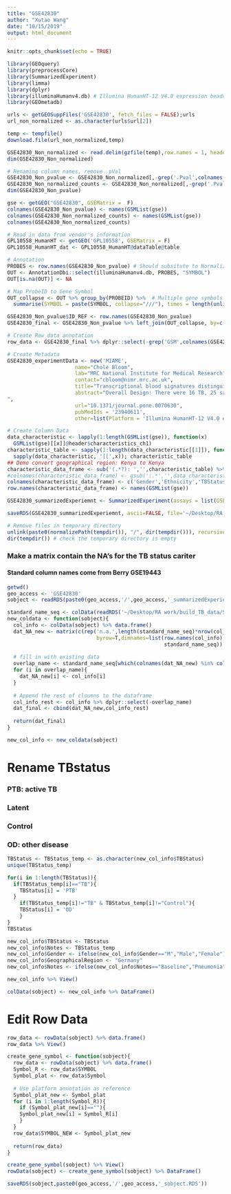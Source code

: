 ```yaml
---
title: "GSE42830"
author: "Xutao Wang"
date: "10/15/2019"
output: html_document
---
```


```r
knitr::opts_chunk$set(echo = TRUE)
```

```r
library(GEOquery)
library(preprocessCore)
library(SummarizedExperiment)
library(limma)
library(dplyr)
library(illuminaHumanv4.db) # Illumina HumanHT-12 V4.0 expression beadchip
library(GEOmetadb)
```

```r
urls <- getGEOSuppFiles('GSE42830', fetch_files = FALSE);urls
url_non_normalized <- as.character(urls$url[2])

temp <- tempfile()
download.file(url_non_normalized,temp)

GSE42830_Non_normalized <- read.delim(gzfile(temp),row.names = 1, header = TRUE) %>% dplyr::select_if(~sum(!is.na(.)) > 0)
dim(GSE42830_Non_normalized)
```


```r
# Renaming column names, remove .pVal
GSE42830_Non_pvalue <- GSE42830_Non_normalized[,-grep('.Pval',colnames(GSE42830_Non_normalized))]
GSE42830_Non_normalized_counts <- GSE42830_Non_normalized[,-grep('.Pval',colnames(GSE42830_Non_normalized))]
dim(GSE42830_Non_pvalue)

gse <- getGEO("GSE42830", GSEMatrix =  F)
colnames(GSE42830_Non_pvalue) <- names(GSMList(gse))
colnames(GSE42830_Non_normalized_counts) <- names(GSMList(gse))
colnames(GSE42830_Non_normalized_counts)
```

```r
# Read in data from vendor's information
GPL10558_HumanHT <- getGEO('GPL10558', GSEMatrix = F)
GPL10558_HumanHT_dat <- GPL10558_HumanHT@dataTable@table

# Annotation
PROBES <- row.names(GSE42830_Non_pvalue) # Should subsitute to Normalized file???
OUT <- AnnotationDbi::select(illuminaHumanv4.db, PROBES, "SYMBOL")
OUT[is.na(OUT)] <- NA

# Map ProbeID to Gene Symbol 
OUT_collapse <- OUT %>% group_by(PROBEID) %>%  # Multiple gene symbols map to the same ProbeID
  summarise(SYMBOL = paste(SYMBOL, collapse="///"), times = length(unlist(strsplit(SYMBOL, "///")))) 

GSE42830_Non_pvalue$ID_REF <- row.names(GSE42830_Non_pvalue)
GSE42830_final <- GSE42830_Non_pvalue %>% left_join(OUT_collapse, by=c('ID_REF'="PROBEID")) %>% left_join(GPL10558_HumanHT_dat, by = c('ID_REF'='ID')) 

# Create Row data annotation
row_data <- GSE42830_final %>% dplyr::select(-grep('GSM',colnames(GSE42830_final))) %>% DataFrame()
```

```r
# Create Metadata
GSE42830_experimentData <- new('MIAME',
                      name="Chole Bloom",
                      lab="MRC National Institute for Medical Research",
                      contact="cbloom@nimr.mrc.ac.uk",
                      title="Transcriptional blood signatures distinguish pulmonary tuberculosis, pulmonary sarcoidosis, pneumonias and lung cancers.",
                      abstract="Overall Design: There were 16 TB, 25 sarcoidosis, 8 pneumonia, 8 lung cancer and 38 healthy controls
",
                      url="10.1371/journal.pone.0070630",
                      pubMedIds = '23940611',
                      other=list(Platform = 'Illumina HumanHT-12 V4.0 expression beadchip (GPL10558)'))

# Create Column Data
data_characteristic <- lapply(1:length(GSMList(gse)), function(x)  
  GSMList(gse)[[x]]@header$characteristics_ch1)
characteristic_table <- sapply(1:length(data_characteristic[[1]]), function(x) 
  sapply(data_characteristic, '[[',x)); characteristic_table
## Demo convert geographical region: Kenya to Kenya
characteristic_data_frame <- sub('(.*?): ','',characteristic_table) %>% DataFrame();characteristic_data_frame
#colnames(characteristic_data_frame) <- gsub(':.*','',data_characteristic[[1]])
colnames(characteristic_data_frame) <- c('Gender','Ethnicity','TBStatus','Tissue')
row.names(characteristic_data_frame) <- names(GSMList(gse))

GSE42830_summarizedExperiemnt <- SummarizedExperiment(assays = list(GSE42830_Non_normalized_counts= as.matrix(GSE42830_Non_normalized_counts)), colData = characteristic_data_frame, rowData = row_data, metadata = list(GSE42830_experimentData)); GSE42830_summarizedExperiemnt
```

```r
saveRDS(GSE42830_summarizedExperiemnt, ascii=FALSE, file='~/Desktop/RA work/build_TB_data/Signatures/Bloom/GSE42830/GSE42830_summarizedExperiemnt.RDS')

# Remove files in temporary directory
unlink(paste0(normalizePath(tempdir()), "/", dir(tempdir())), recursive = TRUE)
dir(tempdir()) # check the temporary directory is empty


```

### Make a matrix contain the NA's for the TB status cariter
#### Standard column names come from Berry GSE19443
```r
getwd()
geo_access <- 'GSE42830'
sobject <- readRDS(paste0(geo_access,'/',geo_access,'_summarizedExperiemnt.RDS'))
```

```r
standard_name_seq <- colData(readRDS('~/Desktop/RA work/build_TB_data/Signatures/Berry/GSE19443/GSE19443_summarizedExperiemnt.RDS')) %>% data.frame() %>% colnames
new_coldata <- function(sobject){
  col_info <- colData(sobject) %>% data.frame()
  dat_NA_new <- matrix(c(rep('n.a.',length(standard_name_seq)*nrow(col_info))),ncol=length(standard_name_seq),
                             byrow=T,dimnames=list(row.names(col_info),
                                                   standard_name_seq)) %>% data.frame()
  
  # fill in with existing data
  overlap_name <- standard_name_seq[which(colnames(dat_NA_new) %in% colnames(col_info))]
  for (i in overlap_name){
    dat_NA_new[i] <- col_info[i]
  }
  
  # Append the rest of cloumns to the dataframe
  col_info_rest <- col_info %>% dplyr::select(-overlap_name)
  dat_final <- cbind(dat_NA_new,col_info_rest)
  
  return(dat_final)
}

new_col_info <- new_coldata(sobject)

```

# Rename TBstatus
### PTB: active TB
### Latent
### Control
### OD: other disease
```r
TBStatus <- TBStatus_temp <- as.character(new_col_info$TBStatus)
unique(TBStatus_temp)

for(i in 1:length(TBStatus)){
  if(TBStatus_temp[i]=="TB"){
    TBStatus[i] = 'PTB'
  }
    if(TBStatus_temp[i]!="TB" & TBStatus_temp[i]!="Control"){
    TBStatus[i] = 'OD'
    }
}
TBStatus

new_col_info$TBStatus <- TBStatus
new_col_info$Notes <- TBStatus_temp
new_col_info$Gender <- ifelse(new_col_info$Gender=="M","Male","Female")
new_col_info$GeographicalRegion <- "Germany"
new_col_info$Notes <- ifelse(new_col_info$Notes=="Baseline","Pneumonia",new_col_info$Notes)

new_col_info %>% View()

colData(sobject) <- new_col_info %>% DataFrame()

```

# Edit Row Data

```r
row_data <- rowData(sobject) %>% data.frame()
row_data %>% View()

create_gene_symbol <- function(sobject){
  row_data <- rowData(sobject) %>% data.frame()
  Symbol_R <- row_data$SYMBOL 
  Symbol_plat <- row_data$Symbol
  
  # Use platform annotation as reference 
  Symbol_plat_new <- Symbol_plat
  for (i in 1:length(Symbol_R)){
    if (Symbol_plat_new[i]==""){
    Symbol_plat_new[i] = Symbol_R[i]
    }
  }
  row_data$SYMBOL_NEW <- Symbol_plat_new
  
  return(row_data)
}

create_gene_symbol(sobject) %>% View()
rowData(sobject) <- create_gene_symbol(sobject) %>% DataFrame()

saveRDS(sobject,paste0(geo_access,'/',geo_access,'_sobject.RDS'))

```


